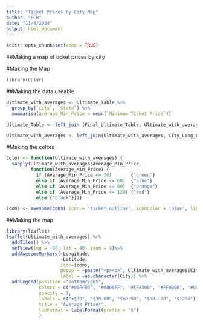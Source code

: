 ```yaml
---
title: "Ticket Prices by City Map"
author: "ECB"
date: "11/4/2024"
output: html_document
---
```


```r
knitr::opts_chunk$set(echo = TRUE)
```

##Making a map of ticket prices by city

#Making the Map
```r
library(dplyr)
```
##Making the data useable

```r
Ultimate_with_averages <- Ultimate_Table %>%
  group_by(`City`, `State`) %>%
  summarise(Average_Min_Price = mean(`Minimum Ticket Price`))

Ultimate_Table <- left_join (Final_Ultimate_Table, Ultimate_with_averages, by = c("City","State"))

Ultimate_with_averages <- left_join(Ultimate_with_averages, City_Long_Lat, by = c("City", "State"))

```

#Making the colors
```r
Color <- function(Ultimate_with_averages) { 
  sapply(Ultimate_with_averages$Average_Min_Price, 
         function(Average_Min_Price) {
           if (Average_Min_Price <= 30)       {"green"} 
           else if (Average_Min_Price <= 60)  {"blue"}
           else if (Average_Min_Price <= 90)  {"orange"} 
           else if (Average_Min_Price <= 120) {"red"} 
           else {"black"}})}

icons <- awesomeIcons( icon = 'ticket-outline', iconColor = 'blue', library = 'ion', markerColor = Color(Ultimate_with_averages))
```

##Making the map


```r
library(leaflet)
leaflet(Ultimate_with_averages) %>%
  addTiles() %>%
  setView(lng = -98, lat = 40, zoom = 4)%>%
  addAwesomeMarkers(~Longitude,
                    ~Latitude, 
                    icon=icons, 
                    popup = ~paste("<p><b>", Ultimate_with_averages$City, "</b></p>"), 
                    label = ~as.character(City)) %>%
  addLegend(position ="bottomright", 
            colors = c("#00FF00", "#0000FF", "#FFA500", "#FF0000", "#000000"),
            opacity = 1,
            labels = c("<$30", "$30-60", "$60-90", "$90-120", "$120<"),
            title = "Average Prices", 
            labFormat = labelFormat(prefix = "$")
            )
```

